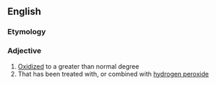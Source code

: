 ==English==

===Etymology===
{{prefix|en|hyper|oxidized}}

===Adjective===
{{en-adj}}

# [[oxidized|Oxidized]] to a greater than normal degree
# That has been treated with, or combined with [[hydrogen peroxide]]